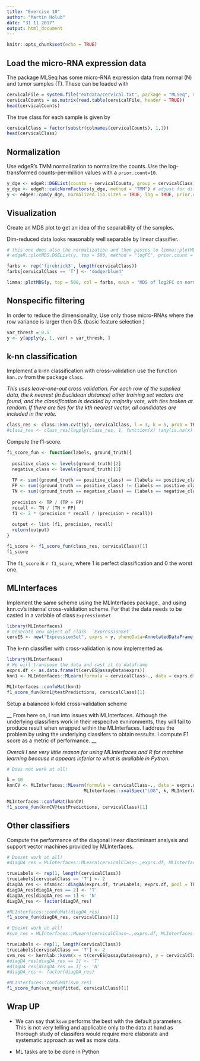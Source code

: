 ```yaml
---
title: "Exercise 10"
author: "Martin Holub"
date: "31 11 2017"
output: html_document
---
```


```r
knitr::opts_chunk$set(echo = TRUE)
```
## Load the micro-RNA expression data

The package MLSeq has some micro-RNA expression data from normal (N) and tumor samples (T). These can be loaded with
```r
cervicalFile = system.file("extdata/cervical.txt", package = "MLSeq", mustWork = TRUE)
cervicalCounts = as.matrix(read.table(cervicalFile, header = TRUE))
head(cervicalCounts)
```

The true class for each sample is given by
```r
cervicalClass = factor(substr(colnames(cervicalCounts), 1,1))
head(cervicalClass)
```

## Normalization

Use edgeR's TMM normalization to normalize the counts. Use the log-transformed counts-per-million values with a `prior.count=10`.

``` r
y_dge <- edgeR::DGEList(counts = cervicalCounts, group = cervicalClass)
y_dge <- edgeR::calcNormFactors(y_dge, method = "TMM") # adjust for different sizes of libraries
y <- edgeR::cpm(y_dge, normalized.lib.sizes = TRUE, log = TRUE, prior.count = 10)
```

## Visualization

Create an MDS plot to get an idea of the separability of the samples.

Dim-reduced data looks reasonably well separable by linear classifier.

``` r
# this one does also the normalization and then passes to limma::plotMDS. We normalize manually and use limma directly
# edgeR::plotMDS.DGEList(y, top = 500, method = "logFC", prior.count = 10)

farbs <- rep('firebrick3', length(cervicalClass))
farbs[cervicalClass == 'T'] <- 'dodgerblue4'

limma::plotMDS(y, top = 500, col = farbs, main = "MDS of log2FC on normalized data")
```

## Nonspecific filtering

In order to reduce the dimensionality, Use only those micro-RNAs where the row variance is larger then 0.5. (basic feature selection.)

``` r
var_thresh = 0.5
y <- y[apply(y, 1, var) > var_thresh, ]
```

## k-nn classification

Implement a k-nn classification with cross-validation use the function `knn.cv` from the package `class`.

_This uses leave-one-out cross validation. For each row of the supplied data, the k nearest (in Euclidean distance) other training set vectors are found, and the classification is decided by majority vote, with ties broken at random. If there are ties for the kth nearest vector, all candidates are included in the vote._

``` r
class_res <- class::knn.cv(t(y), cervicalClass, l = 3, k = 5, prob = TRUE)
#class_res <- class_res[lapply(class_res, 1, function(x) !any(is.na(x) )), ]
```

Compute the f1-score.

``` r
f1_score_fun <- function(labels, ground_truth){
  
  positive_class <- levels(ground_truth)[2]
  negative_class <- levels(ground_truth)[1]
  
  TP <- sum((ground_truth == positive_class) == (labels == positive_class))
  FP <- sum((ground_truth == positive_class) != (labels == positive_class))
  TN <- sum((ground_truth == negative_class) == (labels == negative_class))
  
  precision <- TP / (TP + FP)
  recall <- TN / (TN + FP)
  f1 <- 2 * (precision * recall / (precision + recall))
  
  output <- list (f1, precision, recall)
  return(output)
}

f1_score <- f1_score_fun(class_res, cervicalClass)[1]
f1_score
```
The `f1_score` is `r f1_score`, where 1 is perfect classification and 0 the worst one.

## MLInterfaces

Implement the same scheme using the MLInterfaces package., and using knn.cv's internal cross-valdiation scheme. For that the data needs to be casted in a variable of class `ExpressionSet`

```r
library(MLInterfaces)
# Generate new object of class  `ExpressionSet`
cervES <- new("ExpressionSet", exprs = y, phenoData=AnnotatedDataFrame(y_dge$samples))
```

The k-nn classifier with cross-validation is now implemented as

```r
library(MLInterfaces)
# We will transpose the data and cast it to dataframe
exprs.df <- as.data.frame(t(cervES@assayData$exprs))
knn1 <- MLInterfaces::MLearn(formula = cervicalClass~., data = exprs.df, .method = MLInterfaces::knn.cvI(k = 5, l = 3), trainInd =(1:ncol(cervES)))

MLInterfaces::confuMat(knn1)
f1_score_fun(knn1@testPredictions, cervicalClass)[1]
```


Setup a balanced k-fold cross-validation scheme

__ From here on, I run into issues with MLInterfaces. Although the underlying classifiers work in their respecitve evnironments, they will fail to produce result when wrapped within the MLInterfaces. I address the problem by using the underlying classifers to obtain ressults. I compute F1 score as a metric of performance. __

_Overall I see very little reason for using MLInterfaces and R for machine learning because it appears inferior to what is available in Python. _


```r
# Does not work at all!

k = 10
knnCV <- MLInterfaces::MLearn(formula = cervicalClass~., data = exprs.df, .method = MLInterfaces::knnI(k = 5, l = 3),
                             MLInterfaces::xvalSpec("LOG", k, MLInterfaces::balKfold.xvspec(k)))

MLInterfaces::confuMat(knnCV)
f1_score_fun(knnCV@testPredictions, cervicalClass)[1]
```

## Other classifiers

Compute the performance of the diagonal linear discriminant analysis and support vector machines provided by MLInterfaces.

``` r

# Doesnt work at all!
#diagDA_res = MLInterfaces::MLearn(cervicalClass~.,exprs.df, MLInterfaces::dldaI, trainInd =(1:ncol(cervES)))

trueLabels <- rep(1, length(cervicalClass))
trueLabels[cervicalClass == 'T'] <- 2
diagDA_res <- sfsmisc::diagDA(exprs.df, trueLabels, exprs.df, pool = TRUE)
diagDA_res[diagDA_res == 2] <- 'T'
diagDA_res[diagDA_res == 1] <- 'N'
diagDA_res <- factor(diagDA_res)

#MLInterfaces::confuMat(diagDA_res)
f1_score_fun(diagDA_res, cervicalClass)[1]
```


``` r

# Doesnt work at all!
#svm_res = MLInterfaces::MLearn(cervicalClass~.,exprs.df, MLInterfaces::ksvmI, trainInd =(1:ncol(cervES)))

trueLabels <- rep(1, length(cervicalClass))
trueLabels[cervicalClass == 'T'] <- 2
svm_res <- kernlab::ksvm(x = t(cervES@assayData$exprs), y = cervicalClass, cross = 10)
#diagDA_res[diagDA_res == 2] <- 'T'
#diagDA_res[diagDA_res == 1] <- 'N'
#diagDA_res <- factor(diagDA_res)

#MLInterfaces::confuMat(svm_res)
f1_score_fun(svm_res@fitted, cervicalClass)[1]
```

## Wrap UP

* We can say that `ksvm` performs the best with the default parameters. This is not very telling and applicable only to the data at hand as thorough study of classifers would require more elaborate and systematic approach as well as more data.

* ML tasks are to be done in Python 